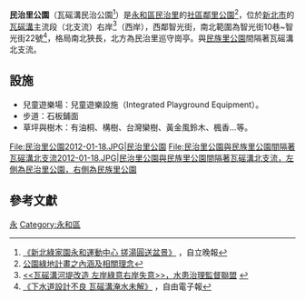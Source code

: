 {{NoteTA
|1=zh-hans:民治里;zh-hant:民治里;
}}
'''民治里公園'''（瓦磘溝民治公園<ref>[http://www.idn.com.tw/news/news_content.php?catid=5&catsid=7&catdid=0&artid=20111221joanne001 《新北綠家園永和運動中心 搓湯圓送盆景》] {{Wayback|url=http://www.idn.com.tw/news/news_content.php?catid=5&catsid=7&catdid=0&artid=20111221joanne001 |date=20160304132110 }}，自立晚報</ref>）是[[永和區|永和區]][[民治里|民治里]]的[[社區鄰里公園|社區鄰里公園]]<ref>[https://web.archive.org/web/20051031071421/http://gisapsrv01.cpami.gov.tw/CPIS/cprpts/NANTOU/NAN-A/A-DOC/15/1502.doc 公園綠地計畫之內涵及相關理念]</ref>，位於[[新北市|新北市]]的[[瓦磘溝|瓦磘溝]]主流段（北支流）右岸<ref>[http://waterwatch.ngo.org.tw/node/4798 <<瓦磘溝河堤改造 左岸綠意右岸失意>>，水患治理監督聯盟] {{webarchive|url=https://web.archive.org/web/20100702045223/http://waterwatch.ngo.org.tw/node/4798 |date=2010-07-02 }}</ref>（西岸），西鄰智光街，南北範圍為智光街10巷~智光街22號<ref>[http://www.libertytimes.com.tw/2008/new/jan/15/today-north16.htm 《下水道設計不良 瓦磘溝淹水未解》] {{Wayback|url=http://www.libertytimes.com.tw/2008/new/jan/15/today-north16.htm |date=20090925014532 }}，自由電子報</ref>，格局南北狹長，北方為民治里巡守崗亭。與[[民族里公園|民族里公園]]間隔著瓦磘溝北支流。

==設施==
*兒童遊樂場：兒童遊樂設施（Integrated Playground Equipment）。
*步道：石板鋪面
*草坪與樹木：有油桐、構樹、台灣欒樹、黃金風鈴木、楓香...等。

<gallery>
File:民治里公園2012-01-18.JPG|民治里公園
File:民治里公園與民族里公園間隔著瓦磘溝北支流2012-01-18.JPG|民治里公園與民族里公園間隔著瓦磘溝北支流，左側為民治里公園，右側為民族里公園
</gallery>

==參考文獻==
{{Reflist|2}}

{{commons category|Minzhili Park}}

[[Category:新北市公園|永]]
[[Category:永和區|Category:永和區]]
